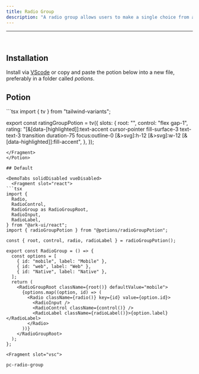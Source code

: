 ```yaml
---
title: Radio Group
description: "A radio group allows users to make a single choice from a selected number of options"
---
```

---


<div class="p-4 w-full flex justify-center items-center bg-surface-2 rounded-md">
    <div className="not-prose flex items-center w-full justify-center">
      <RadioGroup client:only="react"/>
    </div>
</div>

<br />

## Installation

Install via [VScode](/docs/getting-started/vsc) or copy and paste the potion below into a new file, preferably in a folder called *potions*.

## Potion 

<Potion>
<Fragment slot="contentSlot">
```tsx
import { tv } from "tailwind-variants";

export const ratingGroupPotion = tv({
  slots: {
    root: "",
    control: "flex gap-1",
    rating:
      "[&[data-[highlighted]]:text-accent cursor-pointer fill-surface-3 text-text-3 transition duration-75  focus:outline-0 [&>svg]:h-12 [&>svg]:w-12 [&[data-highlighted]]:fill-accent",
  },
});

```
</Fragment>
</Potion>

## Default 

<DemoTabs solidDisabled vueDisabled>
  <Fragment slot="react">
```tsx
import {
  Radio,
  RadioControl,
  RadioGroup as RadioGroupRoot,
  RadioInput,
  RadioLabel,
} from "@ark-ui/react";
import { radioGroupPotion } from "@potions/radioGroupPotion";

const { root, control, radio, radioLabel } = radioGroupPotion();

export const RadioGroup = () => {
  const options = [
    { id: "mobile", label: "Mobile" },
    { id: "web", label: "Web" },
    { id: "Native", label: "Native" },
  ];
  return (
    <RadioGroupRoot className={root()} defaultValue="mobile">
      {options.map((option, id) => (
        <Radio className={radio()} key={id} value={option.id}>
          <RadioInput />
          <RadioControl className={control()} />
          <RadioLabel className={radioLabel()}>{option.label}</RadioLabel>
        </Radio>
      ))}
    </RadioGroupRoot>
  );
};

```
  </Fragment>

    <Fragment slot="vsc">
```bash
pc-radio-group
```
  </Fragment>
</DemoTabs>

